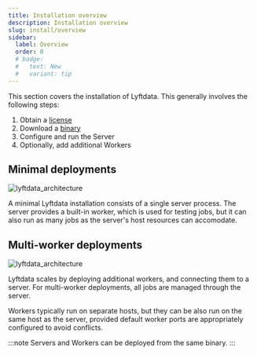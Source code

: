 ```yaml
---
title: Installation overview
description: Installation overview
slug: install/overview
sidebar:
  label: Overview
  order: 0
  # badge:
  #   text: New
  #   variant: tip
---
```





This section covers the installation of Lyftdata. This generally involves the following steps:

<Steps>

1. Obtain a [license](/start/licensing/)
2. Download a [binary](/start/downloads/)
3. Configure and run the Server
4. Optionally, add additional Workers

</Steps>

## Minimal deployments

![lyftdata_architecture](../../../assets/lyftdata-highlevel-simple.svg)

A minimal Lyftdata installation consists of a single server process. The server provides a built-in worker, which is used for testing jobs, but it can also run as many jobs as the server's host resources can accomodate.

## Multi-worker deployments

![lyftdata_architecture](../../../assets/lyftdata-highlevel-architecture-no-annotations.svg)

Lyftdata scales by deploying additional workers, and connecting them to a server. For multi-worker deployments, all jobs are managed through the server.

Workers typically run on separate hosts, but they can be also run on the same host as the server, provided default worker ports are appropriately configured to avoid conflicts.


:::note
Servers and Workers can be deployed from the same binary.
:::